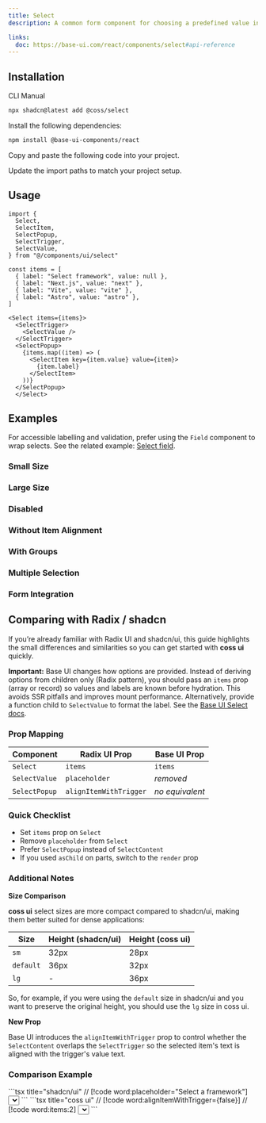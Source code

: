 ```yaml
---
title: Select
description: A common form component for choosing a predefined value in a dropdown menu.

links:
  doc: https://base-ui.com/react/components/select#api-reference
---
```


<ComponentPreview
  name="select-demo"
  className="[&_.preview>*]:w-full [&_.preview>*]:max-w-64"
/>

## Installation

<CodeTabs>

<TabsList>
  <TabsTab value="cli">CLI</TabsTab>
  <TabsTab value="manual">Manual</TabsTab>
</TabsList>
<TabsPanel value="cli">

```bash
npx shadcn@latest add @coss/select
```

</TabsPanel>

<TabsPanel value="manual">

<Steps>

<Step>Install the following dependencies:</Step>

```bash
npm install @base-ui-components/react
```

<Step>Copy and paste the following code into your project.</Step>

<ComponentSource name="select" title="components/ui/select.tsx" />

<Step>Update the import paths to match your project setup.</Step>

</Steps>

</TabsPanel>

</CodeTabs>

## Usage

```tsx
import {
  Select,
  SelectItem,
  SelectPopup,
  SelectTrigger,
  SelectValue,
} from "@/components/ui/select"
```

```tsx
const items = [
  { label: "Select framework", value: null },
  { label: "Next.js", value: "next" },
  { label: "Vite", value: "vite" },
  { label: "Astro", value: "astro" },
]

<Select items={items}>
  <SelectTrigger>
    <SelectValue />
  </SelectTrigger>
  <SelectPopup>
    {items.map((item) => (
      <SelectItem key={item.value} value={item}>
        {item.label}
      </SelectItem>
    ))}
  </SelectPopup>
  </Select>
```

## Examples

For accessible labelling and validation, prefer using the `Field` component to wrap selects. See the related example: [Select field](/ui/docs/components/field#select-field).

### Small Size

<ComponentPreview
  name="select-sm"
  className="[&_.preview>*]:w-full [&_.preview>*]:max-w-64"
/>

### Large Size

<ComponentPreview
  name="select-lg"
  className="[&_.preview>*]:w-full [&_.preview>*]:max-w-64"
/>

### Disabled

<ComponentPreview
  name="select-disabled"
  className="[&_.preview>*]:w-full [&_.preview>*]:max-w-64"
/>

### Without Item Alignment

<ComponentPreview
  name="select-without-alignment"
  className="[&_.preview>*]:w-full [&_.preview>*]:max-w-64"
/>

### With Groups

<ComponentPreview
  name="select-with-groups"
  className="[&_.preview>*]:w-full [&_.preview>*]:max-w-64"
/>

### Multiple Selection

<ComponentPreview
  name="select-multiple"
  className="[&_.preview>*]:w-full [&_.preview>*]:max-w-64"
/>

### Form Integration

<ComponentPreview
  name="select-form"
  className="[&_.preview>*]:w-full [&_.preview>*]:max-w-64"
/>

## Comparing with Radix / shadcn

If you’re already familiar with Radix UI and shadcn/ui, this guide highlights the small differences and similarities so you can get started with **coss ui** quickly.

**Important:** Base UI changes how options are provided. Instead of deriving options from children only (Radix pattern), you should pass an `items` prop (array or record) so values and labels are known before hydration. This avoids SSR pitfalls and improves mount performance. Alternatively, provide a function child to `SelectValue` to format the label. See the [Base UI Select docs](https://base-ui.com/react/components/select).

### Prop Mapping

| Component     | Radix UI Prop          | Base UI Prop    |
| ------------- | ---------------------- | --------------- |
| `Select`      | `items`                | `items`         |
| `SelectValue` | `placeholder`          | _removed_       |
| `SelectPopup` | `alignItemWithTrigger` | _no equivalent_ |

### Quick Checklist

- Set `items` prop on `Select`
- Remove `placeholder` from `Select`
- Prefer `SelectPopup` instead of `SelectContent`
- If you used `asChild` on parts, switch to the `render` prop

### Additional Notes

**Size Comparison**

**coss ui** select sizes are more compact compared to shadcn/ui, making them better suited for dense applications:

| Size      | Height (shadcn/ui) | Height (coss ui) |
| --------- | ------------------ | ---------------- |
| `sm`      | 32px               | 28px             |
| `default` | 36px               | 32px             |
| `lg`      | -                  | 36px             |

So, for example, if you were using the `default` size in shadcn/ui and you want to preserve the original height, you should use the `lg` size in coss ui.

**New Prop**

Base UI introduces the `alignItemWithTrigger` prop to control whether the `SelectContent` overlaps the `SelectTrigger` so the selected item's text is aligned with the trigger's value text.

### Comparison Example

<span data-lib="radix-ui">
```tsx title="shadcn/ui"
// [!code word:placeholder="Select a framework"]
<Select>
  <SelectTrigger>
    <SelectValue placeholder="Select a framework" />
  </SelectTrigger>
  <SelectContent>
    <SelectItem value="next">Next.js</SelectItem>
    <SelectItem value="vite">Vite</SelectItem>
    <SelectItem value="astro">Astro</SelectItem>
  </SelectContent>
</Select>
```
</span>

<span data-lib="base-ui">
```tsx title="coss ui"
// [!code word:alignItemWithTrigger={false}]
// [!code word:items:2]
<Select
  items={[
    { label: "Select a framework", value: null },
    { label: "Next.js", value: "next" },
    { label: "Vite", value: "vite" },
    { label: "Astro", value: "astro" },
  ]}
>
  <SelectTrigger>
    <SelectValue />
  </SelectTrigger>
  <SelectPopup alignItemWithTrigger={false}>
    {items.map((item) => (
      <SelectItem key={item.value} value={item}>
        {item.label}
      </SelectItem>
    ))}
  </SelectPopup>
</Select>
```
</span>
